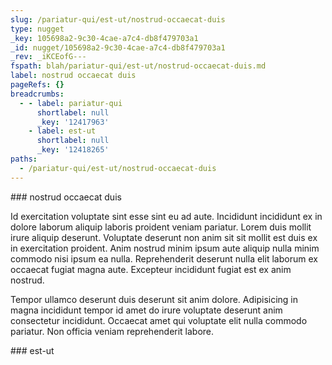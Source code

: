```yaml
---
slug: /pariatur-qui/est-ut/nostrud-occaecat-duis
type: nugget
_key: 105698a2-9c30-4cae-a7c4-db8f479703a1
_id: nugget/105698a2-9c30-4cae-a7c4-db8f479703a1
_rev: _iKCEofG---
fspath: blah/pariatur-qui/est-ut/nostrud-occaecat-duis.md
label: nostrud occaecat duis
pageRefs: {}
breadcrumbs:
  - - label: pariatur-qui
      shortlabel: null
      _key: '12417963'
    - label: est-ut
      shortlabel: null
      _key: '12418265'
paths:
  - /pariatur-qui/est-ut/nostrud-occaecat-duis
---
```


<NuggetArea>
<Nugget slug="/pariatur-qui/est-ut/nostrud-occaecat-duis" type="nugget" _key="105698a2-9c30-4cae-a7c4-db8f479703a1" _id="nugget/105698a2-9c30-4cae-a7c4-db8f479703a1" _rev="_iKCEofG---" fspath="blah/pariatur-qui/est-ut/nostrud-occaecat-duis.md" label="nostrud occaecat duis" paths="/pariatur-qui/est-ut/nostrud-occaecat-duis">
<NuggetBody>
### nostrud occaecat duis

Id exercitation voluptate sint esse sint eu ad aute. Incididunt incididunt ex in dolore laborum aliquip laboris proident veniam pariatur. Lorem duis mollit irure aliquip deserunt. Voluptate deserunt non anim sit sit mollit est duis ex in exercitation proident. Anim nostrud minim ipsum aute aliquip nulla minim commodo nisi ipsum ea nulla. Reprehenderit deserunt nulla elit laborum ex occaecat fugiat magna aute. Excepteur incididunt fugiat est ex anim nostrud.

Tempor ullamco deserunt duis deserunt sit anim dolore. Adipisicing in magna incididunt tempor id amet do irure voluptate deserunt anim consectetur incididunt. Occaecat amet qui voluptate elit nulla commodo pariatur. Non officia veniam reprehenderit labore.

</NuggetBody>
<Breadcrumbs>
<Crumbs>
<Crumb _key="12417963" label="pariatur-qui" /><Crumb _key="12418265" label="est-ut" />
</Crumbs>
</Breadcrumbs>
</Nugget>

<NuggetsInbound>
</NuggetsInbound>
<NuggetsOutbound>
</NuggetsOutbound>
</NuggetArea>
<PassagesInbound>
<Passage direction="inbound" type="passage" _key="12418265" _id="passage/12418265" _rev="_iKCEodW--_" label="est-ut" passage="est-ut" fspath="blah/pariatur-qui/est-ut" paths="/pariatur-qui/est-ut" slug="/pariatur-qui/est-ut">
<NuggetBody>
### est-ut

</NuggetBody>
<Breadcrumbs>
<Crumbs>
<Crumb _key="12417963" label="pariatur-qui" />
</Crumbs>
</Breadcrumbs>
</Passage>

</PassagesInbound>
<PassagesOutbound>
</PassagesOutbound>